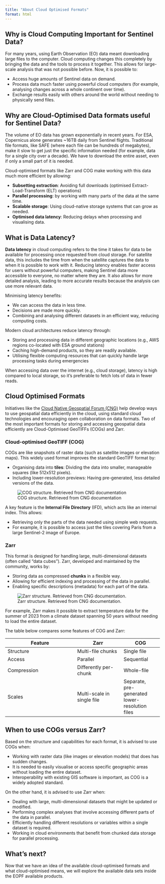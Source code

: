 ```yaml
---
title: "About Cloud Optimised Formats"
format: html
---
```

::: {.justify}

## Why is Cloud Computing Important for Sentinel Data?

For many years, using Earth Observation (EO) data meant downloading large files to the computer. Cloud computing changes this completely by bringing the data and the tools to process it together. This allows for large-scale analysis that was not possible before. Now, it is possible to:

- Access huge amounts of Sentinel data on demand.
- Process data much faster using powerful cloud computers (for example, analysing changes across a whole continent over time).
- Exchange results easily with others around the world without needing to physically send files.

## Why are Cloud-Optimised Data formats useful for Sentinel Data?

The volume of EO data has grown exponentially in recent years. For ESA, Copernicus alone generates ~16TB daily from Sentinel flights. Traditional file formats, like SAFE (where each file can be hundreds of megabytes), make it slow to get just the specific information needed (for example, data for a single city over a decade). We have to download the entire asset, even if only a small part of it is needed.

Cloud-optimised formats like Zarr and COG make working with this data much more efficient by allowing:

- **Subsetting extraction**: Avoiding full downloads (optimised Extract-Load-Transform (ELT) operations)
- **Parallel processing**: by working with many parts of the data at the same time.
- **Scalable storage**: Using cloud-native storage systems that can grow as needed.
- **Optimised data latency**: Reducing delays when processing and visualising data.

## What is Data Latency?

**Data latency** in cloud computing refers to the time it takes for data to be available for processing once requested from cloud storage. For satellite data, this includes the time from when the satellite captures the data to when it is possible to work with it. 
Reducing latency enables faster access for users without powerful computers, making Sentinel data more accessible to everyone, no matter where they are. It also allows for more detailed analysis, leading to more accurate results because the analysis can use more relevant data.

Minimising latency benefits:

- We can access the data in less time.
- Decisions are made more quickly.
- Combining and analysing different datasets in an efficient way, reducing computing costs.

Modern cloud architectures reduce latency through:

- Storing and processing data in different geographic locations (e.g., AWS regions co-located with ESA ground stations)
- Caching high-demand products, so they are readily available.
- Utilising flexible computing resources that can quickly handle large processing tasks during emergencies

::: {.callout-note}
When accessing data over the internet (e.g., cloud storage), latency is high compared to local storage, so it's preferable to fetch lots of data in fewer reads.
:::

## Cloud Optimised Formats

Initiatives like the [Cloud Native Geospatial Forum (CNG)](https://cloudnativegeo.org/) help develop ways to use geospatial data efficiently in the cloud, using standard cloud technologies and encouraging open collaboration on data formats. Two of the most important formats for storing and accessing geospatial data efficiently are Cloud-Optimised GeoTIFFs (COGs) and Zarr.

### Cloud-optimised GeoTIFF (COG)

COGs are like snapshots of raster data (such as satellite images or elevation maps). This widely used format improves the standard GeoTIFF format by:

- Organising data into **tiles**: Dividing the data into smaller, manageable squares (like 512x512 pixels).
- Including lower-resolution previews: Having pre-generated, less detailed versions of the data.

![COG structure. Retrieved from CNG documentation](img/cogtiff.png)

A key feature is the **Internal File Directory** (IFD), which acts like an internal index. This allows:

- Retrieving only the parts of the data needed using simple web requests.
- For example, it is possible to access just the tiles covering Paris from a large Sentinel-2 image of Europe.

### Zarr

This format is designed for handling large, multi-dimensional datasets (often called "data cubes"). Zarr, developed and maintained by the community, works by:

- Storing data as compressed **chunks** in a flexible way.
- Allowing for efficient indexing and processing of the data in parallel.
- Enabling specific descriptions (metadata) for each part of the data.

![Zarr structure. Retrieved from CNG documentation.](img/zarr1.png)

For example, Zarr makes it possible to extract temperature data for the summer of 2023 from a climate dataset spanning 50 years without needing to load the entire dataset.

The table below compares some features of COG and Zarr:

| Feature | Zarr | COG |
|---------|------|-----|
| Structure | Multi-file chunks | Single file |
| Access | Parallel | Sequential |
| Compression | Differently per-chunk | Whole-file |
| Scales | Multi-scale in single file | Separate, pre-generated lower-resolution files |


## When to use COGs versus Zarr?

Based on the structure and capabilities for each format, it is advised to use COGs when:

- Working with raster data (like images or elevation models) that does has sudden changes.
- It is needed to easily visualise or access specific geographic areas without loading the entire dataset.
- Interoperability with existing GIS software is important, as COG is a widely adopted standard.

On the other hand, it is advised to use Zarr when:

- Dealing with large, multi-dimensional datasets that might be updated or modified.
- Performing complex analyses that involve accessing different parts of the data in parallel.
- Efficiently handling different resolutions or variables within a single dataset is required.
- Working in cloud environments that benefit from chunked data storage for parallel processing.

## What's next?
Now that we have an idea of the available cloud-optimised formats and what cloud-optimised means, we will explore the available data sets inside the EOPF available products.

:::